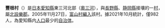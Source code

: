 {{日本町村
|自治體名 = 豐根
|日文原名 = 豊根村

|平假名 = とよねむら

|羅馬字拼音 = Toyone-mura

|町村 = 村

|圖像 = [[File:Mount_Chausu_Aichi.jpg|240px]]
|圖像說明 = [[茶臼山高原|茶臼山高原]]
|町村章 = [[File:Emblem_of_Toyone,_Aichi.svg|75px]]
|町村章說明 = 村章

|旗 = [[File:Flag_of_Toyone,_Aichi.svg|100px]]
|旗說明 = 村旗
|都道府縣 = 愛知縣
|郡 = 北設樂郡
|編號 = 23563-6
|面積 = 155.91
|人口 = 982
|統計時間 = 2021年10月1日
|自治體 = [[東榮町|東榮町]]、[[設樂町|設樂町]]<br/>[[長野縣|長野縣]]：[[根羽村|根羽村]]、[[賣木村|賣木村]]、[[天龍村|天龍村]]、[[阿南町|阿南町]]<br/>[[靜岡縣|靜岡縣]]：[[濱松市|濱松市]]（[[天龍區|天龍區]]）
|樹 =
|花 =
|鳥 =
|其他象徵物 =
|其他象徵 =
|郵遞區號 = 449-0403
|所在地 = 北設樂郡豐根村下黑川字蕨平2<br/>[[File:Toyone_Village_Office_ac_(2).jpg|240px]]
|電話號碼 = 563-85-1311
|外部連結 = {{url|www.vill.toyone.aichi.jp}}
|經度 =
|緯度 =
|地圖 = [[File:Toyone_in_Aichi_Prefecture_Ja.svg|240px]]
|註記 =
}}
'''豐根村'''（{{jpn|j=豊根村|hg=とよねむら|rm=Toyone mura|f=y}}）是[[日本|日本]][[愛知縣|愛知縣]]東三河北部（[[奧三河|奧三河]]），與[[長野縣|長野縣]]、[[静岡縣|静岡縣]]接壤的一[[村|村]]，屬[[北設樂郡|北設樂郡]]。2005年11月27日，[[富山村_(愛知縣)|富山村]][[市町村合併|編入]]該村。據2021年10月統計，僅982人，為愛知縣内[[人口|人口]]最少的[[自治体|自治体]]。

{{愛知縣}}{{Authority control}}